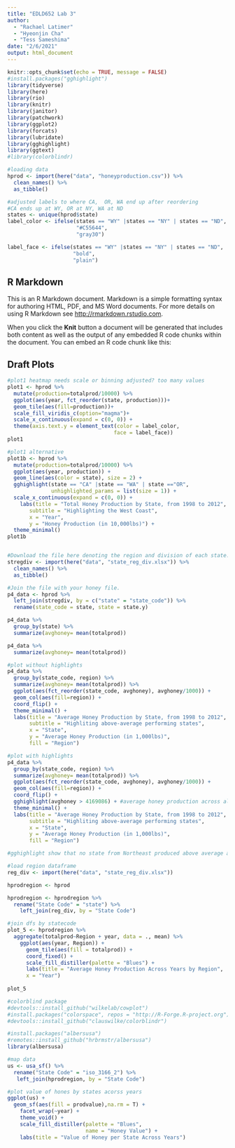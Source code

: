 ```yaml
---
title: "EDLD652 Lab 3"
author: 
  - "Rachael Latimer"
  - "Hyeonjin Cha"
  - "Tess Sameshima"
date: "2/6/2021"
output: html_document
---
```



```r
knitr::opts_chunk$set(echo = TRUE, message = FALSE)
#install.packages("gghighlight")
library(tidyverse)
library(here)
library(rio)
library(knitr)
library(janitor)
library(patchwork)
library(ggplot2)
library(forcats)
library(lubridate)
library(gghighlight)
library(ggtext)
#library(colorblindr)

```

```r
#loading data
hprod <- import(here("data", "honeyproduction.csv")) %>% 
  clean_names() %>% 
  as_tibble()

#adjusted labels to where CA,  OR, WA end up after reordering
#CA ends up at WY, OR at NY, WA at ND
states <- unique(hprod$state)
label_color <- ifelse(states == "WY" |states == "NY" | states == "ND", 
                      "#C55644",
                      "gray30")

label_face <- ifelse(states == "WY" |states == "NY" | states == "ND", 
                     "bold",
                     "plain")


```

## R Markdown

This is an R Markdown document. Markdown is a simple formatting syntax for authoring HTML, PDF, and MS Word documents. For more details on using R Markdown see <http://rmarkdown.rstudio.com>.

When you click the **Knit** button a document will be generated that includes both content as well as the output of any embedded R code chunks within the document. You can embed an R code chunk like this:


## Draft Plots
```r

#plot1 heatmap needs scale or binning adjusted? too many values
plot1 <- hprod %>% 
  mutate(production=totalprod/10000) %>% 
  ggplot(aes(year, fct_reorder(state, production)))+
  geom_tile(aes(fill=production))+
  scale_fill_viridis_c(option="magma")+
  scale_x_continuous(expand = c(0, 0)) +
  theme(axis.text.y = element_text(color = label_color,
                                  face = label_face))
plot1 

#plot1 alternative
plot1b <- hprod %>% 
  mutate(production=totalprod/10000) %>%
  ggplot(aes(year, production)) +
  geom_line(aes(color = state), size = 2) +
  gghighlight(state == "CA" |state == "WA" | state =="OR", 
              unhighlighted_params = list(size = 1)) +
  scale_x_continuous(expand = c(0, 0)) +
    labs(title = "Total Honey Production by State, from 1998 to 2012",
       subtitle = "Highlighting the West Coast",
       x = "Year",
       y = "Honey Production (in 10,000lbs)") +
  theme_minimal()
plot1b
```

```r

```


```r
#Download the file here denoting the region and division of each state.
stregdiv <- import(here("data", "state_reg_div.xlsx")) %>% 
  clean_names() %>% 
  as_tibble()

#Join the file with your honey file.
p4_data <- hprod %>% 
  left_join(stregdiv, by = c("state" = "state_code")) %>% 
  rename(state_code = state, state = state.y)

p4_data %>% 
  group_by(state) %>% 
  summarize(avghoney= mean(totalprod))

p4_data %>% 
  summarize(avghoney= mean(totalprod))

#plot without highlights
p4_data %>% 
  group_by(state_code, region) %>% 
  summarize(avghoney= mean(totalprod)) %>%
  ggplot(aes(fct_reorder(state_code, avghoney), avghoney/1000)) + 
  geom_col(aes(fill=region)) + 
  coord_flip() + 
  theme_minimal() + 
  labs(title = "Average Honey Production by State, from 1998 to 2012",
       subtitle = "Highliting above-average performing states",
       x = "State",
       y = "Average Honey Production (in 1,000lbs)",
       fill = "Region")

#plot with highlights
p4_data %>% 
  group_by(state_code, region) %>% 
  summarize(avghoney= mean(totalprod)) %>%
  ggplot(aes(fct_reorder(state_code, avghoney), avghoney/1000)) + 
  geom_col(aes(fill=region)) + 
  coord_flip() + 
  gghighlight(avghoney > 4169086) + #average honey production across all state and year
  theme_minimal() + 
  labs(title = "Average Honey Production by State, from 1998 to 2012",
       subtitle = "Highliting above-average performing states",
       x = "State",
       y = "Average Honey Production (in 1,000lbs)",
       fill = "Region")

#gghighlight show that no state from Northeast produced above average amount of honey during the period!
```



```r
#load region dataframe
reg_div <- import(here("data", "state_reg_div.xlsx"))

hprodregion <- hprod

hprodregion <- hprodregion %>%   
  rename("State Code" = "state") %>% 
    left_join(reg_div, by = "State Code") 

#join dfs by statecode 
plot_5 <- hprodregion %>% 
  aggregate(totalprod~Region + year, data = ., mean) %>% 
    ggplot(aes(year, Region)) +
      geom_tile(aes(fill = totalprod)) +
      coord_fixed() +
      scale_fill_distiller(palette = "Blues") +
      labs(title = "Average Honey Production Across Years by Region",
      x = "Year")
      
plot_5
```

```r
#colorblind package
#devtools::install_github("wilkelab/cowplot")
#install.packages("colorspace", repos = "http://R-Forge.R-project.org")
#devtools::install_github("clauswilke/colorblindr")

#install.packages("albersusa")
#remotes::install_github("hrbrmstr/albersusa")
library(albersusa)

#map data
us <- usa_sf() %>% 
  rename("State Code" = "iso_3166_2") %>%
   left_join(hprodregion, by = "State Code")

#plot value of hones by states acorss years
ggplot(us) +
  geom_sf(aes(fill = prodvalue),na.rm = T) +
    facet_wrap(~year) +
    theme_void() +
    scale_fill_distiller(palette = "Blues",
                         name = "Honey Value") +
    labs(title = "Value of Honey per State Across Years")


```



